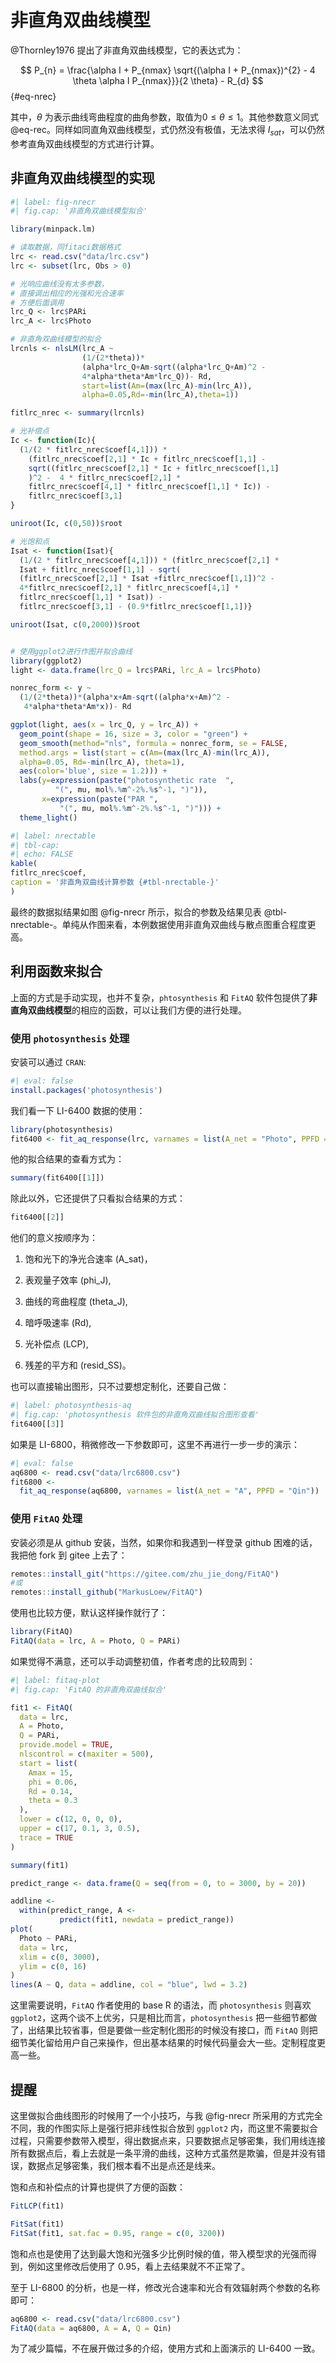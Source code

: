 # 非直角双曲线模型 {#sec-non-hypo}

@Thornley1976 提出了非直角双曲线模型，它的表达式为：

$$
P_{n} = \frac{\alpha I + P_{nmax} \sqrt{(\alpha I + P_{nmax})^{2} - 4  \theta \alpha I P_{nmax}}}{2 \theta} - R_{d}
$$ {#eq-nrec}

其中，$\theta$ 为表示曲线弯曲程度的曲角参数，取值为$0\leq \theta \leq 1$。其他参数意义同式 @eq-rec。同样如同直角双曲线模型，式仍然没有极值，无法求得 $I_{sat}$，可以仍然参考直角双曲线模型的方式进行计算。

## 非直角双曲线模型的实现 {#sec-nonrec_mode_exam}

```r
#| label: fig-nrecr
#| fig.cap: '非直角双曲线模型拟合'

library(minpack.lm)

# 读取数据，同fitaci数据格式
lrc <- read.csv("data/lrc.csv")
lrc <- subset(lrc, Obs > 0)

# 光响应曲线没有太多参数，
# 直接调出相应的光强和光合速率
# 方便后面调用
lrc_Q <- lrc$PARi
lrc_A <- lrc$Photo 

# 非直角双曲线模型的拟合
lrcnls <- nlsLM(lrc_A ~ 
                (1/(2*theta))*
                (alpha*lrc_Q+Am-sqrt((alpha*lrc_Q+Am)^2 - 
                4*alpha*theta*Am*lrc_Q))- Rd,
                start=list(Am=(max(lrc_A)-min(lrc_A)),
                alpha=0.05,Rd=-min(lrc_A),theta=1)) 

fitlrc_nrec <- summary(lrcnls)

# 光补偿点
Ic <- function(Ic){
  (1/(2 * fitlrc_nrec$coef[4,1])) * 
    (fitlrc_nrec$coef[2,1] * Ic + fitlrc_nrec$coef[1,1] - 
    sqrt((fitlrc_nrec$coef[2,1] * Ic + fitlrc_nrec$coef[1,1]
    )^2 -  4 * fitlrc_nrec$coef[2,1] * 
    fitlrc_nrec$coef[4,1] * fitlrc_nrec$coef[1,1] * Ic)) -
    fitlrc_nrec$coef[3,1]
}

uniroot(Ic, c(0,50))$root  

# 光饱和点
Isat <- function(Isat){
  (1/(2 * fitlrc_nrec$coef[4,1])) * (fitlrc_nrec$coef[2,1] * 
  Isat + fitlrc_nrec$coef[1,1] - sqrt(
  (fitlrc_nrec$coef[2,1] * Isat +fitlrc_nrec$coef[1,1])^2 - 
  4*fitlrc_nrec$coef[2,1] * fitlrc_nrec$coef[4,1] * 
  fitlrc_nrec$coef[1,1] * Isat)) - 
  fitlrc_nrec$coef[3,1] - (0.9*fitlrc_nrec$coef[1,1])}

uniroot(Isat, c(0,2000))$root


# 使用ggplot2进行作图并拟合曲线
library(ggplot2)
light <- data.frame(lrc_Q = lrc$PARi, lrc_A = lrc$Photo)

nonrec_form <- y ~ 
  (1/(2*theta))*(alpha*x+Am-sqrt((alpha*x+Am)^2 - 
   4*alpha*theta*Am*x))- Rd

ggplot(light, aes(x = lrc_Q, y = lrc_A)) + 
  geom_point(shape = 16, size = 3, color = "green") + 
  geom_smooth(method="nls", formula = nonrec_form, se = FALSE,
  method.args = list(start = c(Am=(max(lrc_A)-min(lrc_A)), 
  alpha=0.05, Rd=-min(lrc_A), theta=1), 
  aes(color='blue', size = 1.2))) +
  labs(y=expression(paste("photosynthetic rate  ", 
          "(", mu, mol%.%m^-2%.%s^-1, ")")), 
       x=expression(paste("PAR ", 
           "(", mu, mol%.%m^-2%.%s^-1, ")"))) +
  theme_light()
```

```r
#| label: nrectable
#| tbl-cap:  
#| echo: FALSE
kable(
fitlrc_nrec$coef,
caption = '非直角双曲线计算参数 {#tbl-nrectable-}'
)
```

最终的数据拟结果如图 @fig-nrecr 所示，拟合的参数及结果见表 @tbl-nrectable-。单纯从作图来看，本例数据使用非直角双曲线与散点图重合程度更高。

## 利用函数来拟合 {#sec-fitqa-quick}

上面的方式是手动实现，也并不复杂，`phtosynthesis` 和 `FitAQ` 软件包提供了**非直角双曲线模型**的相应的函数，可以让我们方便的进行处理。

### 使用 `photosynthesis` 处理 {#sec-photosyn-aq}


安装可以通过 `CRAN`:

```r
#| eval: false
install.packages('photosynthesis')
```

我们看一下 LI-6400 数据的使用：

```r
library(photosynthesis)
fit6400 <- fit_aq_response(lrc, varnames = list(A_net = "Photo", PPFD = "PARi"))
```

他的拟合结果的查看方式为：

```r
summary(fit6400[[1]])
```

除此以外，它还提供了只看拟合结果的方式：

```r
fit6400[[2]]
```
他们的意义按顺序为：

1. 饱和光下的净光合速率 (A_sat)，

2. 表观量子效率 (phi_J),

3.  曲线的弯曲程度 (theta_J),

4. 暗呼吸速率 (Rd),

5. 光补偿点 (LCP),

6. 残差的平方和 (resid_SS)。

也可以直接输出图形，只不过要想定制化，还要自己做：

```r
#| label: photosynthesis-aq
#| fig.cap: 'photosynthesis 软件包的非直角双曲线拟合图形查看'
fit6400[[3]]
```

如果是 LI-6800，稍微修改一下参数即可，这里不再进行一步一步的演示：

```r
#| eval: false
aq6800 <- read.csv("data/lrc6800.csv")
fit6800 <-
  fit_aq_response(aq6800, varnames = list(A_net = "A", PPFD = "Qin"))

```

### 使用 `FitAQ` 处理 {#sec-fiaq}

安装必须是从 github 安装，当然，如果你和我遇到一样登录 github 困难的话，我把他 fork 到 gitee 上去了：

```.r

remotes::install_git("https://gitee.com/zhu_jie_dong/FitAQ")
#或
remotes::install_github("MarkusLoew/FitAQ")
```

使用也比较方便，默认这样操作就行了：

```r
library(FitAQ)
FitAQ(data = lrc, A = Photo, Q = PARi)
```

如果觉得不满意，还可以手动调整初值，作者考虑的比较周到：

```r
#| label: fitaq-plot
#| fig.cap: 'FitAQ 的非直角双曲线拟合'

fit1 <- FitAQ(
  data = lrc,
  A = Photo,
  Q = PARi,
  provide.model = TRUE,
  nlscontrol = c(maxiter = 500),
  start = list(
    Amax = 15,
    phi = 0.06,
    Rd = 0.14,
    theta = 0.3
  ),
  lower = c(12, 0, 0, 0),
  upper = c(17, 0.1, 3, 0.5),
  trace = TRUE
)

summary(fit1)

predict_range <- data.frame(Q = seq(from = 0, to = 3000, by = 20))

addline <-
  within(predict_range, A <-
           predict(fit1, newdata = predict_range))
plot(
  Photo ~ PARi,
  data = lrc,
  xlim = c(0, 3000),
  ylim = c(0, 16)
)
lines(A ~ Q, data = addline, col = "blue", lwd = 3.2)
```
这里需要说明，`FitAQ` 作者使用的 base R 的语法，而 `photosynthesis` 则喜欢 `ggplot2`，这两个谈不上优劣，只是相比而言，`photosynthesis` 把一些细节都做了，出结果比较省事，但是要做一些定制化图形的时候没有接口，而 `FitAQ` 则把细节美化留给用户自己来操作，但出基本结果的时候代码量会大一些。定制程度更高一些。

:::{.callout-tip}
## 提醒

这里做拟合曲线图形的时候用了一个小技巧，与我 @fig-nrecr 所采用的方式完全不同，我的作图实际上是强行把非线性拟合放到 `ggplot2` 内，而这里不需要拟合过程，只需要参数带入模型，得出数据点来，只要数据点足够密集，我们用线连接所有数据点后，看上去就是一条平滑的曲线，这种方式虽然是欺骗，但是并没有错误，数据点足够密集，我们根本看不出是点还是线来。
:::

饱和点和补偿点的计算也提供了方便的函数：

```r
FitLCP(fit1)

FitSat(fit1)
FitSat(fit1, sat.fac = 0.95, range = c(0, 3200))
```

饱和点也是使用了达到最大饱和光强多少比例时候的值，带入模型求的光强而得到，例如这里修改后使用了 0.95，看上去结果就不不正常了。

至于 LI-6800 的分析，也是一样，修改光合速率和光合有效辐射两个参数的名称即可：

```r
aq6800 <- read.csv("data/lrc6800.csv")
FitAQ(data = aq6800, A = A, Q = Qin)
```

为了减少篇幅，不在展开做过多的介绍，使用方式和上面演示的 LI-6400 一致。
